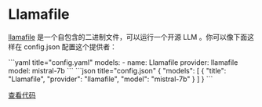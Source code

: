 
# Llamafile

[llamafile](https://github.com/Mozilla-Ocho/llamafile#readme) 是一个自包含的二进制文件，可以运行一个开源 LLM 。你可以像下面这样在 config.json 配置这个提供者：

<Tabs groupId="config-example">
  <TabItem value="yaml" label="YAML">
  ```yaml title="config.yaml"
  models:
    - name: Llamafile
      provider: llamafile
      model: mistral-7b
  ```
  </TabItem>
  <TabItem value="json" label="JSON">
  ```json title="config.json"
  {
    "models": [
      {
        "title": "Llamafile",
        "provider": "llamafile",
        "model": "mistral-7b"
      }
    ]
  }
  ```
  </TabItem>
</Tabs>

[查看代码](https://github.com/continuedev/continue/blob/main/core/llm/llms/Llamafile.ts)
